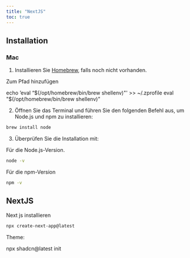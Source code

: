```yaml
---
title: "NextJS"
toc: true
---
```



## Installation

### Mac

1. Installieren Sie [Homebrew](https://brew.sh/), falls noch nicht vorhanden.

Zum Pfad hinzufügen

echo 'eval "$(/opt/homebrew/bin/brew shellenv)"' >> ~/.zprofile
eval "$(/opt/homebrew/bin/brew shellenv)"


2. Öffnen Sie das Terminal und führen Sie den folgenden Befehl aus, um Node.js und npm zu installieren:

```bash
brew install node
```




3. Überprüfen Sie die Installation mit:


Für die Node.js-Version.

```bash
node -v
```

Für die npm-Version

```bash
npm -v
```

## NextJS

Next js installieren

```bash
npx create-next-app@latest
```


Theme:

npx shadcn@latest init